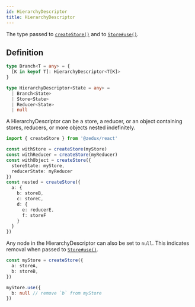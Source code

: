 ```yaml
---
id: HierarchyDescriptor
title: HierarchyDescriptor
---
```


The type passed to [`createStore()`](../factories/createStore) and to [`Store#use()`](../classes/Store#use).

## Definition

```ts
type Branch<T = any> = {
  [K in keyof T]: HierarchyDescriptor<T[K]>
}

type HierarchyDescriptor<State = any> =
  | Branch<State>
  | Store<State>
  | Reducer<State>
  | null
```

A HierarchyDescriptor can be a store, a reducer, or an object containing stores, reducers, or more objects nested indefinitely.

```ts
import { createStore } from '@zedux/react'

const withStore = createStore(myStore)
const withReducer = createStore(myReducer)
const withObject = createStore({
  storeState: myStore,
  reducerState: myReducer
})
const nested = createStore({
  a: {
    b: storeB,
    c: storeC,
    d: {
      e: reducerE,
      f: storeF
    }
  }
})
```

Any node in the HierarchyDescriptor can also be set to `null`. This indicates removal when passed to [`Store#use()`](../classes/Store#use).

```ts
const myStore = createStore({
  a: storeA,
  b: storeB,
})

myStore.use({
  b: null // remove `b` from myStore
})
```
